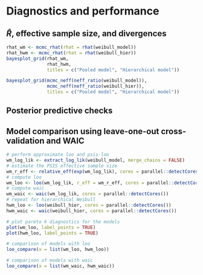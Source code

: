 # Diagnostics and performance

## $\hat R$, effective sample size, and divergences

```r
rhat_wm <- mcmc_rhat(rhat = rhat(weibull_model))
rhat_hwm <- mcmc_rhat(rhat = rhat(weibull_hier))
bayesplot_grid(rhat_wm,
               rhat_hwm,
               titles = c("Pooled model", "Hierarchical model"))
```

```r
bayesplot_grid(mcmc_neff(neff_ratio(weibull_model)),
               mcmc_neff(neff_ratio(weibull_hier)),
               titles = c("Pooled model", "Hierarchical model"))
```

## Posterior predictive checks

## Model comparison using leave-one-out cross-validation and WAIC

```r
# perform approximate loo and psis-loo
wm_log_lik <- extract_log_lik(weibull_model, merge_chains = FALSE)
# estimate the PSIS effective sample size
wm_r_eff <- relative_eff(exp(wm_log_lik), cores = parallel::detectCores())
# compute loo
wm_loo <- loo(wm_log_lik, r_eff = wm_r_eff, cores = parallel::detectCores())
# compute waic
wm_waic <- waic(wm_log_lik, cores = parallel::detectCores())
# repeat for hierarchical Weibull
hwm_loo <- loo(weibull_hier, cores = parallel::detectCores())
hwm_waic <- waic(weibull_hier, cores = parallel::detectCores())
```

```r
# plot pareto k diagnostics for the models
plot(wm_loo, label_points = TRUE)
plot(hwm_loo, label_points = TRUE)
```

```r
# comparison of models with loo
loo_compare(x = list(wm_loo, hwm_loo))
```

```r
# comparison of models with waic
loo_compare(x = list(wm_waic, hwm_waic))
```